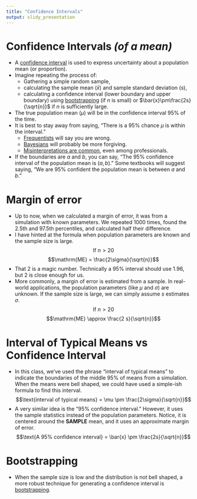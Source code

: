 ```yaml
---
title: "Confidence Intervals"
output: slidy_presentation
---
```


# Confidence Intervals *(of a mean)*

* A [confidence interval](https://en.wikipedia.org/wiki/Confidence_interval) is used to express uncertainty about a population mean (or proportion).
* Imagine repeating the process of:
    * Gathering a simple random sample,
    * calculating the sample mean ($\bar{x}$) and sample standard deviation ($s$),
    * calculating a confidence interval (lower boundary and upper boundary) using [bootstrapping](https://en.wikipedia.org/wiki/Bootstrapping_(statistics)) (if $n$ is small) or $\bar{x}\pm\frac{2s}{\sqrt{n}}$ if $n$ is sufficiently large.
* The true population mean ($\mu$) will be in the confidence interval 95% of the time.
* It is best to stay away from saying, "There is a 95% chance $\mu$ is within the interval."
    * [Frequentists](https://en.wikipedia.org/wiki/Frequentist_inference) will say you are wrong.
    * [Bayesians](https://en.wikipedia.org/wiki/Bayesian_inference) will probably be more forgiving.
    * [Misinterpretations are common](https://en.wikipedia.org/wiki/Confidence_interval#Common_misunderstandings), even among professionals.
* If the boundaries are $a$ and $b$, you can say, "The 95% confidence interval of the population mean is $(a,b)$." Some textbooks will suggest saying, "We are 95% confident the population mean is between $a$ and $b$." 

# Margin of error

* Up to now, when we calculated a margin of error, it was from a simulation with known parameters. We repeated 1000 times, found the 2.5th and 97.5th percentiles, and calculated half their difference.
* I have hinted at the formula when population parameters are known and the sample size is large.
$$\text{If } n>20$$
$$\mathrm{ME} = \frac{2\sigma}{\sqrt{n}}$$
* That 2 is a magic number. Technically a 95% interval should use 1.96, but 2 is close enough for us.
* More commonly, a margin of error is estimated from a sample. In real-world applications, the population parameters (like $\mu$ and $\sigma$) are unknown. If the sample size is large, we can simply assume $s$ estimates $\sigma$.
$$\text{If } n>20$$
$$\mathrm{ME} \approx \frac{2 s}{\sqrt{n}}$$

# Interval of Typical Means vs Confidence Interval

* In this class, we've used the phrase "interval of typical means" to indicate the boundaries of the middle 95% of means from a simulation. When the means were bell shaped, we could have used a simple-ish formula to find this interval.
$$\text{interval of typical means} = \mu \pm \frac{2\sigma}{\sqrt{n}}$$
* A very similar idea is the "95% confidence interval." However, it uses the sample statistics instead of the population parameters. Notice, it is centered around the **SAMPLE** mean, and it uses an approximate margin of error.
$$\text{A 95% confidence interval} = \bar{x} \pm \frac{2s}{\sqrt{n}}$$

# Bootstrapping

* When the sample size is low and the distribution is not bell shaped, a more robust technique for generating a confidence interval is [bootstrapping](https://en.wikipedia.org/wiki/Bootstrapping_(statistics)). 









